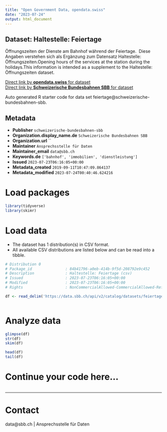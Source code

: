 ```yaml
---
title: "Open Government Data, opendata.swiss"
date: "2023-07-24"
output: html_document
---
```


## Dataset: Haltestelle: Feiertage

Öffnungszeiten der Dienste am Bahnhof während der Feiertage.  Diese Angaben verstehen sich als Ergänzung zum Datensatz Haltestelle: Öffnungszeiten.Opening hours of the services at the station during the holidays.This information is intended as a supplement to the Haltestelle: Öffnungszeiten dataset.

[Direct link by **opendata.swiss** for dataset](https://opendata.swiss/de/dataset/haltestelle-feiertage)<br>
[Direct link by **Schweizerische Bundesbahnen SBB** for dataset](https://data.sbb.ch/explore/dataset/feiertage/)

Auto generated R starter code for data set feiertage@schweizerische-bundesbahnen-sbb.

## Metadata

- **Publisher** `schweizerische-bundesbahnen-sbb`
- **Organization.display_name.de** `Schweizerische Bundesbahnen SBB`
- **Organization.url** ``
- **Maintainer** `Ansprechsstelle für Daten`
- **Maintainer_email** `data@sbb.ch`
- **Keywords.de** `['bahnhof', 'immobilien', 'dienstleistung']`
- **Issued** `2023-07-23T06:16:05+00:00`
- **Metadata_created** `2019-09-11T10:47:09.864137`
- **Metadata_modified** `2023-07-24T00:40:46.624216`


# Load packages

```r

library(tidyverse)
library(skimr)

```

# Load data

-   The dataset has 1 distribution(s) in CSV format.
-   All available CSV distributions are listed below and can be read into a tibble.

```r

# Distribution 0
# Package_id               : 84b41796-a0eb-414b-9f5d-208792e9c452
# Description              : Haltestelle: Feiertage (csv)
# Issued                   : 2023-07-23T06:16:05+00:00
# Modified                 : 2023-07-23T06:16:05+00:00
# Rights                   : NonCommercialAllowed-CommercialAllowed-ReferenceRequired

df <- read_delim('https://data.sbb.ch/api/v2/catalog/datasets/feiertage/exports/csv')



```

# Analyze data

```r

glimpse(df)
str(df)
skim(df)

head(df)
tail(df)

```

# Continue your code here...

```r

```

------------------------------------------------------------------------

# Contact

data@sbb.ch | Ansprechsstelle für Daten
